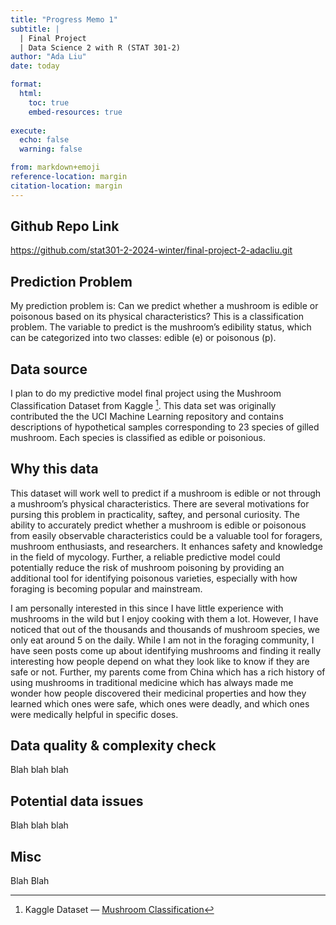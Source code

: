 ```yaml
---
title: "Progress Memo 1"
subtitle: |
  | Final Project 
  | Data Science 2 with R (STAT 301-2)
author: "Ada Liu"
date: today

format:
  html:
    toc: true
    embed-resources: true
    
execute:
  echo: false
  warning: false

from: markdown+emoji 
reference-location: margin
citation-location: margin
---
```


::: {.callout-tip icon=false}

## Github Repo Link

[https://github.com/stat301-2-2024-winter/final-project-2-adacliu.git](https://github.com/stat301-2-2024-winter/final-project-2-adacliu.git)

:::

## Prediction Problem

My prediction problem is: Can we predict whether a mushroom is edible or poisonous based on its physical characteristics? This is a classification problem. The variable to predict is the mushroom's edibility status, which can be categorized into two classes: edible (e) or poisonous (p).

## Data source

I plan to do my predictive model final project using the Mushroom Classification Dataset from Kaggle
^[Kaggle Dataset --- [Mushroom Classification](https://www.kaggle.com/datasets/uciml/mushroom-classification?resource=download)]. This data set was originally contributed the the UCI Machine Learning repository and contains descriptions of hypothetical samples corresponding to 23 species of gilled mushroom. Each species is classified as edible or poisonious.


## Why this data

This dataset will work well to predict if a mushroom is edible or not through a mushroom's physical characteristics. There are several motivations for pursing this problem in practicality, saftey, and personal curiosity. The ability to accurately predict whether a mushroom is edible or poisonous from easily observable characteristics could be a valuable tool for foragers, mushroom enthusiasts, and researchers. It enhances safety and knowledge in the field of mycology. Further, a reliable predictive model could potentially reduce the risk of mushroom poisoning by providing an additional tool for identifying poisonous varieties, especially with how foraging is becoming popular and mainstream.

I am personally interested in this since I have little experience with mushrooms in the wild but I enjoy cooking with them a lot. However, I have noticed that out of the thousands and thousands of mushroom species, we only eat around 5 on the daily. While I am not in the foraging community, I have seen posts come up about identifying mushrooms and finding it really interesting how people depend on what they look like to know if they are safe or not. Further, my parents come from China which has a rich history of using mushrooms in traditional medicine which has always made me wonder how people discovered their medicinal properties and how they learned which ones were safe, which ones were deadly, and which ones were medically helpful in specific doses.

## Data quality & complexity check

Blah blah blah

## Potential data issues

Blah blah blah

## Misc

Blah Blah
